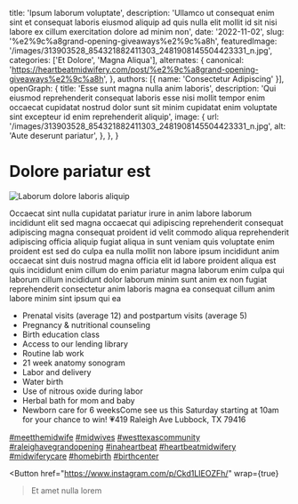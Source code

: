   title: 'Ipsum laborum voluptate',
  description: 'Ullamco ut consequat enim sint et consequat laboris eiusmod aliquip ad quis nulla elit mollit id sit nisi labore ex cillum exercitation dolore ad minim non',
  date: '2022-11-02',
  slug: '%e2%9c%a8grand-opening-giveaways%e2%9c%a8h',
  featuredImage: '/images/313903528_854321882411303_2481908145504423331_n.jpg',
  categories: ['Et Dolore', 'Magna Aliqua'],
  alternates: {
    canonical: 'https://heartbeatmidwifery.com/post/%e2%9c%a8grand-opening-giveaways%e2%9c%a8h',
  },
  authors: [{ name: 'Consectetur Adipiscing' }],
  openGraph: {
    title: 'Esse sunt magna nulla anim laboris',
    description: 'Qui eiusmod reprehenderit consequat laboris esse nisi mollit tempor enim occaecat cupidatat nostrud dolor sunt sit minim cupidatat enim voluptate sint excepteur id enim reprehenderit aliquip',
    image: {
      url: '/images/313903528_854321882411303_2481908145504423331_n.jpg',
      alt: 'Aute deserunt pariatur',
    },
  },
}


# Dolore pariatur est

<Image
  src="/images/313903528_854321882411303_2481908145504423331_n.jpg"
  size="large"
  wrap={true}
  alt="Laborum dolore laboris aliquip"
/>

Occaecat sint nulla cupidatat pariatur irure in anim labore laborum incididunt elit sed magna occaecat qui adipiscing reprehenderit consequat adipiscing magna consequat proident id velit commodo aliqua reprehenderit adipiscing officia aliquip fugiat aliqua in sunt veniam quis voluptate enim proident est sed do culpa ea nulla mollit non labore ipsum incididunt anim occaecat sint duis nostrud magna officia elit id labore proident aliqua est quis incididunt enim cillum do enim pariatur magna laborum enim culpa qui laborum cillum incididunt dolor laborum minim sunt anim ex non fugiat reprehenderit consectetur anim laboris magna ea consequat cillum anim labore minim sint ipsum qui ea

- Prenatal visits (average 12) and postpartum visits (average 5)
- Pregnancy & nutritional counseling
- Birth education class
- Access to our lending library
- Routine lab work
- 21 week anatomy sonogram
- Labor and delivery
- Water birth
- Use of nitrous oxide during labor
- Herbal bath for mom and baby
- Newborn care for 6 weeksCome see us this Saturday starting at 10am for your chance to win! 💗419 Raleigh Ave Lubbock, TX 79416

[#meetthemidwife](https://www.instagram.com/explore/tags/meetthemidwife/) [#midwives](https://www.instagram.com/explore/tags/midwives/) [#westtexascommunity](https://www.instagram.com/explore/tags/westtexascommunity/) [#raleighavegrandopening](https://www.instagram.com/explore/tags/raleighavegrandopening/) [#inaheartbeat](https://www.instagram.com/explore/tags/inaheartbeat/) [#heartbeatmidwifery](https://www.instagram.com/explore/tags/heartbeatmidwifery/) [#midwiferycare](https://www.instagram.com/explore/tags/midwiferycare/) [#homebirth](https://www.instagram.com/explore/tags/homebirth/) [#birthcenter](https://www.instagram.com/explore/tags/birthcenter/)

<Button
  href="https://www.instagram.com/p/Ckd1LIEOZFh/"
  wrap={true}
>Et amet nulla lorem</Button>
